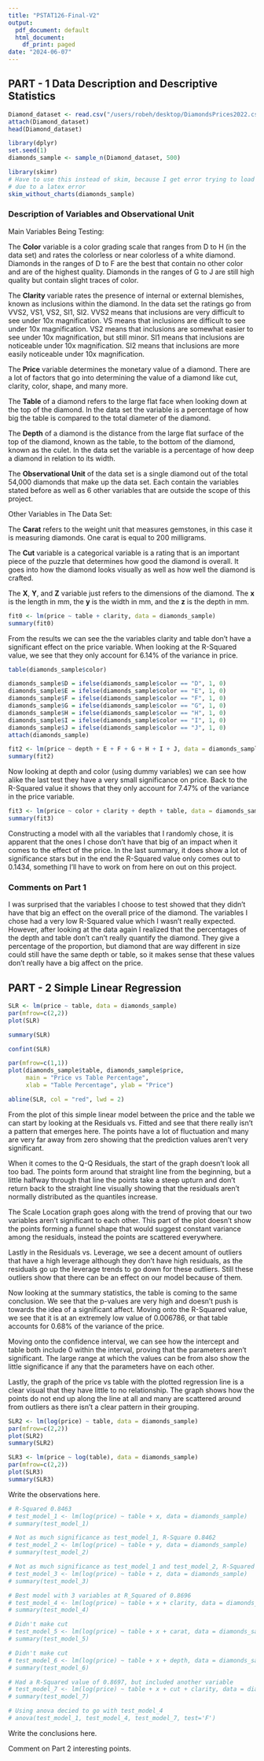 ```yaml
---
title: "PSTAT126-Final-V2"
output:
  pdf_document: default
  html_document:
    df_print: paged
date: "2024-06-07"
---
```


## PART - 1 Data Description and Descriptive Statistics

```r
Diamond_dataset <- read.csv("/users/robeh/desktop/DiamondsPrices2022.csv")
attach(Diamond_dataset)
head(Diamond_dataset)

library(dplyr)
set.seed(1)
diamonds_sample <- sample_n(Diamond_dataset, 500)

library(skimr)
# Have to use this instead of skim, because I get error trying to load the histogram 
# due to a latex error
skim_without_charts(diamonds_sample)
```

### Description of Variables and Observational Unit 

Main Variables Being Testing:

The **Color** variable is a color grading scale that ranges from D to H (in the data set) and rates the colorless or
near colorless of a white diamond. Diamonds in the ranges of D to F are the best that contain no other color and are
of the highest quality. Diamonds in the ranges of G to J are still high quality but contain slight traces of color.

The **Clarity** variable rates the presence of internal or external blemishes, known as inclusions within the
diamond. In the data set the ratings go from VVS2, VS1, VS2, SI1, SI2. VVS2 means that inclusions are very difficult
to see under 10x magnification. VS means that inclusions are difficult to see under 10x magnification. VS2 means
that inclusions are somewhat easier to see under 10x magnification, but still minor. SI1 means that inclusions are
noticeable under 10x magnification. SI2 means that inclusions are more easily noticeable under 10x magnification.

The **Price** variable determines the monetary value of a diamond. There are a lot of factors that go into
determining the value of a diamond like cut, clarity, color, shape, and many more. 

The **Table** of a diamond refers to the large flat face when looking down at the top of the diamond. In the data
set the variable is a percentage of how big the table is compared to the total diameter of the diamond.

The **Depth** of a diamond is the distance from the large flat surface of the top of the diamond, known as the
table, to the bottom of the diamond, known as the culet. In the data set the variable is a percentage of how deep a
diamond in relation to its width. 

The **Observational Unit** of the data set is a single diamond out of the total 54,000 diamonds that make up the data
set. Each contain the variables stated before as well as 6 other variables that are outside the scope of this
project.

Other Variables in The Data Set:

The **Carat** refers to the weight unit that measures gemstones, in this case it is measuring diamonds. One carat is 
equal to 200 milligrams.

The **Cut** variable is a categorical variable is a rating that is an important piece of the puzzle that determines how
good the diamond is overall. It goes into how the diamond looks visually as well as how well the diamond is crafted.

The **X**, **Y**, and **Z** variable just refers to the dimensions of the diamond. The **x** is the length in mm, the 
**y** is the width in mm, and the **z** is the depth in mm. 

```r
fit0 <- lm(price ~ table + clarity, data = diamonds_sample)
summary(fit0)
```

From the results we can see the the variables clarity and table don't have a significant effect on the price variable.
When looking at the R-Squared value, we see that they only account for 6.14% of the variance in price. 

```r
table(diamonds_sample$color)

diamonds_sample$D = ifelse(diamonds_sample$color == "D", 1, 0)
diamonds_sample$E = ifelse(diamonds_sample$color == "E", 1, 0)
diamonds_sample$F = ifelse(diamonds_sample$color == "F", 1, 0)
diamonds_sample$G = ifelse(diamonds_sample$color == "G", 1, 0)
diamonds_sample$H = ifelse(diamonds_sample$color == "H", 1, 0)
diamonds_sample$I = ifelse(diamonds_sample$color == "I", 1, 0)
diamonds_sample$J = ifelse(diamonds_sample$color == "J", 1, 0)
attach(diamonds_sample)

fit2 <- lm(price ~ depth + E + F + G + H + I + J, data = diamonds_sample)
summary(fit2)
```

Now looking at depth and color (using dummy variables) we can see how alike the last test they have a very small 
significance on price. Back to the R-Squared value it shows that they only account for 7.47% of the variance in 
the price variable.

```r
fit3 <- lm(price ~ color + clarity + depth + table, data = diamonds_sample)
summary(fit3)
```

Constructing a model with all the variables that I randomly chose, it is apparent that the ones I chose don't have that
big of an impact when it comes to the effect of the price. In the last summary, it does show a lot of significance stars
but in the end the R-Squared value only comes out to 0.1434, something I'll have to work on from here on out on this 
project. 

### Comments on Part 1

I was surprised that the variables I choose to test showed that they didn't have that big an effect on the overall
price of the diamond. The variables I chose had a very low R-Squared value which I wasn't really expected. However, 
after looking at the data again I realized that the percentages of the depth and table don't can't really quantify the 
diamond. They give a percentage of the proportion, but diamond that are way different in size could still have the same
depth or table, so it makes sense that these values don't really have a big affect on the price. 

## PART - 2 Simple Linear Regression

```r
SLR <- lm(price ~ table, data = diamonds_sample)
par(mfrow=c(2,2))
plot(SLR)

summary(SLR)

confint(SLR)

par(mfrow=c(1,1))
plot(diamonds_sample$table, diamonds_sample$price, 
     main = "Price vs Table Percentage",
     xlab = "Table Percentage", ylab = "Price")

abline(SLR, col = "red", lwd = 2)
```

From the plot of this simple linear model between the price and the table we can start by looking at the Residuals vs. Fitted
and see that there really isn't a pattern that emerges here. The points have a lot of fluctuation and many are very far away
from zero showing that the prediction values aren't very significant. 

When it comes to the Q-Q Residuals, the start of the graph doesn't look all too bad. The points form around that straight 
line from the beginning, but a little halfway through that line the points take a steep upturn and don't return back to the 
straight line visually showing that the residuals aren't normally distributed as the quantiles increase. 

The Scale Location graph goes along with the trend of proving that our two variables aren't significant to each other. This
part of the plot doesn't show the points forming a funnel shape that would suggest constant variance among the residuals,
instead the points are scattered everywhere.

Lastly in the Residuals vs. Leverage, we see a decent amount of outliers that have a high leverage although they don't have 
high residuals, as the residuals go up the leverage trends to go down for these outliers. Still these outliers show that
there can be an effect on our model because of them. 

Now looking at the summary statistics, the table is coming to the same conclusion. We see that the p-values are very high
and doesn't push is towards the idea of a significant affect. Moving onto the R-Squared value, we see that it is at an
extremely low value of 0.006786, or that table accounts for 0.68% of the variance of the price. 

Moving onto the confidence interval, we can see how the intercept and table both include 0 within the interval, proving that 
the parameters aren't significant. The large range at which the values can be from also show the little significance if any
that the parameters have on each other.

Lastly, the graph of the price vs table with the plotted regression line is a clear visual that they have little to no 
relationship. The graph shows how the points do not end up along the line at all and many are scattered around from outliers 
as there isn't a clear pattern in their grouping. 

```r
SLR2 <- lm(log(price) ~ table, data = diamonds_sample)
par(mfrow=c(2,2))
plot(SLR2)
summary(SLR2)

SLR3 <- lm(price ~ log(table), data = diamonds_sample)
par(mfrow=c(2,2))
plot(SLR3)
summary(SLR3)
```

Write the observations here.

``` r
# R-Squared 0.8463
# test_model_1 <- lm(log(price) ~ table + x, data = diamonds_sample)
# summary(test_model_1)

# Not as much significance as test_model_1, R-Square 0.8462
# test_model_2 <- lm(log(price) ~ table + y, data = diamonds_sample)
# summary(test_model_2)

# Not as much significance as test_model_1 and test_model_2, R-Squared 0.7883
# test_model_3 <- lm(log(price) ~ table + z, data = diamonds_sample)
# summary(test_model_3)

# Best model with 3 variables at R_Squared of 0.8696
# test_model_4 <- lm(log(price) ~ table + x + clarity, data = diamonds_sample)
# summary(test_model_4)

# Didn't make cut 
# test_model_5 <- lm(log(price) ~ table + x + carat, data = diamonds_sample)
# summary(test_model_5)

# Didn't make cut 
# test_model_6 <- lm(log(price) ~ table + x + depth, data = diamonds_sample)
# summary(test_model_6)

# Had a R-Squared value of 0.8697, but included another variable
# test_model_7 <- lm(log(price) ~ table + x + cut + clarity, data = diamonds_sample)
# summary(test_model_7)

# Using anova decied to go with test_model_4
# anova(test_model_1, test_model_4, test_model_7, test='F')
```

Write the conclusions here.

Comment on Part 2 interesting points. 

```r

```
